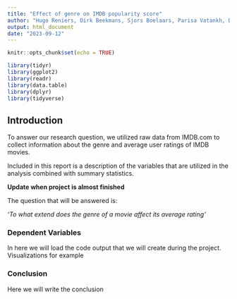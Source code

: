 ```yaml
---
title: "Effect of genre on IMDB popularity score"
author: "Hugo Reniers, Dirk Beekmans, Sjors Boelaars, Parisa Vatankh, Dani Visser"
output: html_document
date: "2023-09-12"
---
```


```r
knitr::opts_chunk$set(echo = TRUE)
```

```r
library(tidyr)
library(ggplot2)
library(readr)
library(data.table)
library(dplyr)
library(tidyverse)
```

## Introduction
  
To answer our research question, we utilized raw data from IMDB.com to collect information about the genre and average user ratings of IMDB movies. 

Included in this report is a description of the variables that are utilized in the analysis combined with summary statistics. 

**Update when project is almost finished**

The question that will be answered is: 

*'To what extend does the genre of a movie affect its average rating'*

### Dependent Variables

In here we will load the code output that we will create during the project. Visualizations for example

### Conclusion

Here we will write the conclusion
